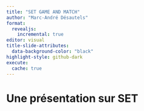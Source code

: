 ```yaml
---
title: "SET GAME AND MATCH"
author: "Marc-André Désautels"
format: 
  revealjs:
    incremental: true
editor: visual
title-slide-attributes:
  data-background-color: "black"
highlight-style: github-dark
execute: 
  cache: true
---
```


# Une présentation sur SET

